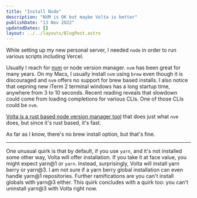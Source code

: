 ```yaml
---
title: "Install Node"
description: "NVM is OK but maybe Volta is better"
publishDate: "13 Nov 2022"
updatedDates: []
layout: ../../layouts/BlogPost.astro
---
```


While setting up my new personal server, I needed `node` in order to run various scripts including Vercel.

Usually I reach for [nvm](https://github.com/nvm-sh/nvm) or node version manager. `nvm` has been great for many years. On my Macs, I usually install `nvm` using `brew` even though it is discouraged and `nvm` offers no support for brew based installs. I also notice that oepning new iTerm 2 terminal windows has a long startup time, anywhere from 3 to 10 seconds. Recent reading reveals that slowdown could come from loading completions for various CLIs. One of those CLIs could be `nvm`.

[Volta is a rust based node version manager tool](https://volta.sh/) that does just what `nvm` does, but since it's rust based, it's fast.

As far as I know, there's no brew install option, but that's fine.

---

One unusual quirk is that by default, if you use `yarn`, and it's not installed some other way, Volta will offer installation. If you take it at face value, you might expect yarn@1 or `yarn`. Instead, surprisingly, Volta will install yarn berry or yarn@3. I am not sure if a yarn berry global installation can even handle yarn@1 repositories. Further ramifications are you can't install globals with yarn@3 either. This quirk concludes with a quirk too: you can't uninstall yarn@3 with Volta right now.









